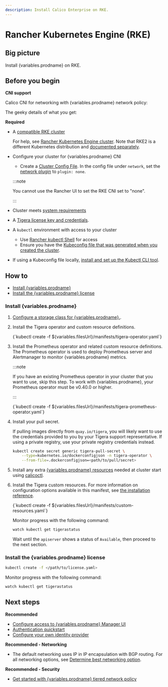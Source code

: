 ```yaml
---
description: Install Calico Enterprise on RKE.
---
```



# Rancher Kubernetes Engine (RKE)

## Big picture

Install {variables.prodname} on RKE.

## Before you begin

**CNI support**

Calico CNI for networking with {variables.prodname} network policy:

The geeky details of what you get:

<GeekDetails
  prodname='{variables.prodname}'
  details='Policy:Calico,IPAM:Calico,CNI:Calico,Overlay:IPIP,Routing:BGP,Datastore:Kubernetes'
/>

**Required**

- A [compatible RKE cluster](../compatibility.mdx#rke)

  For help, see [Rancher Kubernetes Engine cluster](https://rancher.com/docs/rke/latest/en/). Note that RKE2 is a different Kubernetes distribution and [documented separately](rke2.mdx).

- Configure your cluster for {variables.prodname} CNI

  - Create a [Cluster Config File](https://rancher.com/docs/rancher/v2.x/en/cluster-provisioning/rke-clusters/options/#cluster-config-file). In the config file under `network`, set the [network plugin](https://rancher.com/docs/rke/latest/en/config-options/add-ons/network-plugins/) to `plugin: none`.

  :::note

  You cannot use the Rancher UI to set the RKE CNI set to "none".

  :::

- Cluster meets [system requirements](requirements.mdx)

- A [Tigera license key and credentials](calico-enterprise.mdx).

- A `kubectl` environment with access to your cluster
  - Use [Rancher kubectl Shell](https://rancher.com/docs/rancher/v2.x/en/cluster-admin/cluster-access/kubectl/) for access
  - Ensure you have the [Kubeconfig file that was generated when you created the cluster](https://rancher.com/docs/rke/latest/en/installation/#save-your-files).
- If using a Kubeconfig file locally, [install and set up the Kubectl CLI tool](https://kubernetes.io/docs/tasks/tools/install-kubectl/).

## How to

- [Install {variables.prodname}](#install-calico-enterprise)
- [Install the {variables.prodname} license](#install-the-calico-enterprise-license)

### Install {variables.prodname}

1. [Configure a storage class for {variables.prodname}.](../../operations/logstorage/create-storage.mdx).

1. Install the Tigera operator and custom resource definitions.

   <CodeBlock language='bash'>
   {`kubectl create -f ${variables.filesUrl}/manifests/tigera-operator.yaml`}
   </CodeBlock>

1. Install the Prometheus operator and related custom resource definitions. The Prometheus operator is used to deploy Prometheus server and Alertmanager to monitor {variables.prodname} metrics.

   :::note

   If you have an existing Prometheus operator in your cluster that you want to use, skip this step. To work with {variables.prodname}, your Prometheus operator must be v0.40.0 or higher.

   :::

   <CodeBlock language='bash'>
   {`kubectl create -f ${variables.filesUrl}/manifests/tigera-prometheus-operator.yaml`}
   </CodeBlock>

1. Install your pull secret.

   If pulling images directly from `quay.io/tigera`, you will likely want to use the credentials provided to you by your Tigera support representative. If using a private registry, use your private registry credentials instead.

   ```bash
   kubectl create secret generic tigera-pull-secret \
       --type=kubernetes.io/dockerconfigjson -n tigera-operator \
       --from-file=.dockerconfigjson=<path/to/pull/secret>
   ```

1. Install any extra [{variables.prodname} resources](../../reference/resources/index.mdx) needed at cluster start using [calicoctl](../../reference/clis/calicoctl/overview.mdx).

1. Install the Tigera custom resources. For more information on configuration options available in this manifest, see [the installation reference](../../reference/installation/api.mdx).

   <CodeBlock language='bash'>
   {`kubectl create -f ${variables.filesUrl}/manifests/custom-resources.yaml`}
   </CodeBlock>

   Monitor progress with the following command:

   ```bash
   watch kubectl get tigerastatus
   ```

   Wait until the `apiserver` shows a status of `Available`, then proceed to the next section.

### Install the {variables.prodname} license

```bash
kubectl create -f </path/to/license.yaml>
```

Monitor progress with the following command:

```bash
watch kubectl get tigerastatus
```

## Next steps

**Recommended**

- [Configure access to {variables.prodname} Manager UI](../../operations/cnx/access-the-manager.mdx)
- [Authentication quickstart](../../operations/cnx/authentication-quickstart.mdx)
- [Configure your own identity provider](../../operations/cnx/configure-identity-provider.mdx)

**Recommended - Networking**

- The default networking uses IP in IP encapsulation with BGP routing. For all networking options, see [Determine best networking option](../../networking/determine-best-networking.mdx).

**Recommended - Security**

- [Get started with {variables.prodname} tiered network policy](../../network-policy/policy-tiers/tiered-policy.mdx)
